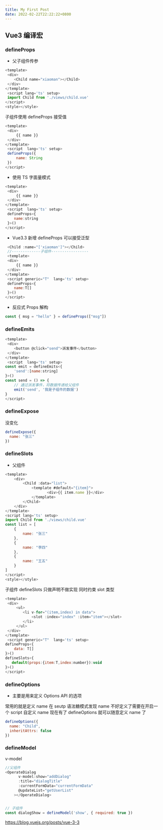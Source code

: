 ```yaml
---
title: My First Post
date: 2022-02-22T22:22:22+0800
---
```


## Vue3 编译宏

### defineProps

- 父子组件传参

```js filename="index.js"
<template>
 <div>
    <Child name="xiaoman"></Child>
 </div>
</template>
 <script lang='ts' setup>
 import Child from './views/child.vue'
</script>
<style></style>
```

子组件使用 defineProps 接受值

```js
<template>
 <div>
     {{ name }}
 </div>
</template>
 <script  lang='ts' setup>
 defineProps({
     name: String
 })
</script>
```

- 使用 TS 字面量模式

```js
<template>
 <div>
     {{ name }}
 </div>
</template>
 <script  lang='ts' setup>
 defineProps<{
    name:string
 }>()
</script>
```

- Vue3.3 新增 defineProps 可以接受泛型

```js
 <Child :name="['xiaoman']"></Child>
 //-------------子组件-----------------
 <template>
 <div>
     {{ name }}
 </div>
</template>
 <script generic="T"  lang='ts' setup>
 defineProps<{
    name:T[]
 }>()
</script>
```

- 反应式 Props 解构

```js
const { msg = "hello" } = defineProps(["msg"])
```

### defineEmits

```js
<template>
 <div>
    <button @click="send">派发事件</button>
 </div>
</template>
 <script  lang='ts' setup>
const emit = defineEmits<{
    'send':[name:string]
}>()
const send = () => {
    // 通过派发事件，将数据传递给父组件
    emit('send', '我是子组件的数据')
}
</script>
```

### defineExpose

没变化

```js
defineExpose({
  name: "张三"
})
```

### defineSlots

- 父组件

```js
<template>
    <div>
        <Child :data="list">
            <template #default="{item}">
                   <div>{{ item.name }}</div>
            </template>
        </Child>
    </div>
</template>
<script lang='ts' setup>
import Child from './views/child.vue'
const list = [
    {
        name: "张三"
    },
    {
        name: "李四"
    },
    {
        name: "王五"
    }
]
</script>
<style></style>
```

子组件 defineSlots 只做声明不做实现 同时约束 slot 类型

```js
<template>
 <div>
     <ul>
        <li v-for="(item,index) in data">
            <slot :index="index" :item="item"></slot>
        </li>
     </ul>
 </div>
</template>
 <script generic="T"  lang='ts' setup>
defineProps<{
    data: T[]
}>()
defineSlots<{
   default(props:{item:T,index:number}):void
}>()
</script>
```

### defineOptions

- 主要是用来定义 Options API 的选项

常用的就是定义 name 在 seutp 语法糖模式发现 name 不好定义了需要在开启一个 script 自定义 name 现在有了 defineOptions 就可以随意定义 name 了

```js
defineOptions({
  name: "Child",
  inheritAttrs: false
})
```

### defineModel

v-model

```js
//父组件
<OperateDialog
      v-model:show="addDialog"
      :title="dialogTitle"
      :currentFormData="currentFormData"
      @updateList="getUserList"
    ></OperateDialog>


// 子组件
const dialogShow = defineModel('show', { required: true })
```

https://blog.vuejs.org/posts/vue-3-3
